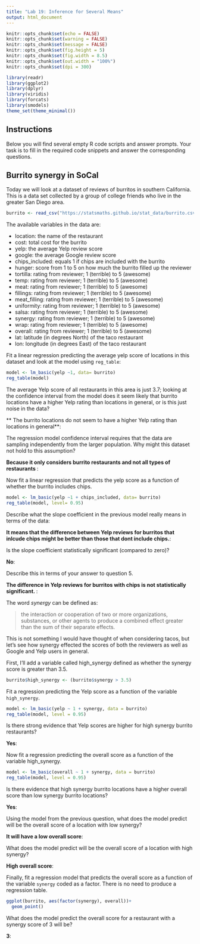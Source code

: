 ```yaml
---
title: "Lab 19: Inference for Several Means"
output: html_document
---
```


```r
knitr::opts_chunk$set(echo = FALSE)
knitr::opts_chunk$set(warning = FALSE)
knitr::opts_chunk$set(message = FALSE)
knitr::opts_chunk$set(fig.height = 5)
knitr::opts_chunk$set(fig.width = 8.5)
knitr::opts_chunk$set(out.width = "100%")
knitr::opts_chunk$set(dpi = 300)

library(readr)
library(ggplot2)
library(dplyr)
library(viridis)
library(forcats)
library(smodels)
theme_set(theme_minimal())
```

## Instructions

Below you will find several empty R code scripts and answer prompts. Your task
is to fill in the required code snippets and answer the corresponding
questions.

## Burrito synergy in SoCal

Today we will look at a dataset of reviews of burritos in southern
California. This is a data set collected by a group of college friends who
live in the greater San Diego area.

```r
burrito <- read_csv("https://statsmaths.github.io/stat_data/burrito.csv")
```

The available variables in the data are:

- location: the name of the restaurant
- cost: total cost for the burrito
- yelp: the average Yelp review score
- google: the average Google review score
- chips_included: equals 1 if chips are included with the burrito
- hunger: score from 1 to 5 on how much the burrito filled up the reviewer
- tortilla: rating from reviewer; 1 (terrible) to 5 (awesome)
- temp: rating from reviewer; 1 (terrible) to 5 (awesome)
- meat: rating from reviewer; 1 (terrible) to 5 (awesome)
- fillings: rating from reviewer; 1 (terrible) to 5 (awesome)
- meat_filling: rating from reviewer; 1 (terrible) to 5 (awesome)
- uniformity: rating from reviewer; 1 (terrible) to 5 (awesome)
- salsa: rating from reviewer; 1 (terrible) to 5 (awesome)
- synergy: rating from reviewer; 1 (terrible) to 5 (awesome)
- wrap: rating from reviewer; 1 (terrible) to 5 (awesome)
- overall: rating from reviewer; 1 (terrible) to 5 (awesome)
- lat: latitude (in degrees North) of the taco restaurant
- lon: longitude (in degrees East) of the taco restaurant

Fit a linear regression predicting the average yelp score of locations in this
dataset and look at the model using `reg_table`:

```r
model <- lm_basic(yelp ~1, data= burrito)
reg_table(model)

```


The average Yelp score of all restaurants in this area is just 3.7; looking
at the confidence interval from the model does it seem likely that burrito
locations have a higher Yelp rating than locations in general, or is this
just noise in the data?

** The burrito locations do not seem to have a higher Yelp rating than locations in general**:

The regression model confidence interval requires that the data are sampling
independently from the larger population. Why might this dataset not hold to
this assumption?

**Because it only considers burrito restaurants and not all types of restaurants **:

Now fit a linear regression that predicts the yelp score as a function of
whether the burrito includes chips.

```r

model <- lm_basic(yelp ~1 + chips_included, data= burrito)
reg_table(model, level= 0.95)


```

Describe what the slope coefficient in the previous model really means
in terms of the data:

**It means that the difference between Yelp reviews for burritos that inlcude chips might be better than those that dont include chips.**:

Is the slope coefficient statistically significant (compared to zero)?

**No**:

Describe this in terms of your answer to question 5.

**The difference in Yelp reviews for burritos with chips is not statistically significant. **:

The word *synergy* can be defined as:

> the interaction or cooperation of two or more organizations, substances,
> or other agents to produce a combined effect greater than the sum of
> their separate effects.

This is not something I would have thought of when considering tacos, but
let's see how synergy effected the scores of both the reviewers as well as
Google and Yelp users in general.

First, I'll add a variable called high_synergy defined as whether the synergy
score is greater than 3.5.

```r
burrito$high_synergy <- (burrito$synergy > 3.5)
```

Fit a regression predicting the Yelp score as a function of the
variable `high_synergy`.

```r
model <- lm_basic(yelp ~ 1 + synergy, data = burrito)
reg_table(model, level = 0.95)

```

Is there strong evidence that Yelp scores are higher for high synergy burrito
restaurants?

**Yes**:

Now fit a regression predicting the overall score as a function of the
variable high_synergy.

```r

model <- lm_basic(overall ~ 1 + synergy, data = burrito)
reg_table(model, level = 0.95)

```

Is there evidence that high synergy burrito locations have a higher overall
score than low synergy burrito locations?

**Yes**:

Using the model from the previous question, what does the model predict
will be the overall score of a location with low synergy?

**It will have a low overall score**:

What does the model predict will be the overall score of a location with
high synergy?

**High overall score**:

Finally, fit a regression model that predicts the overall score as a function
of the variable `synergy` coded as a factor. There is no need to produce a
regression table.

```r

ggplot(burrito, aes(factor(synergy), overall))+
  geom_point()

```

What does the model predict the overall score for a restaurant with a
synergy score of 3 will be?

**3**:





